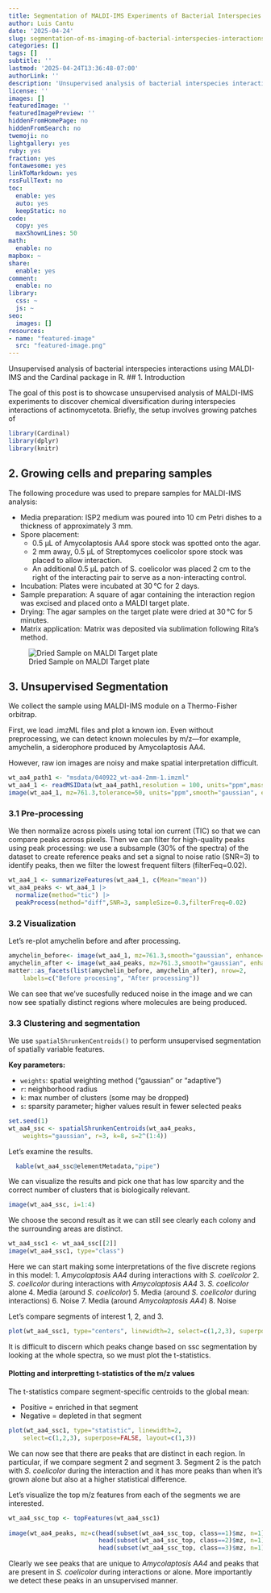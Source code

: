 ```yaml
---
title: Segmentation of MALDI-IMS Experiments of Bacterial Interspecies Interactions Using CardinalIMS
author: Luis Cantu
date: '2025-04-24'
slug: segmentation-of-ms-imaging-of-bacterial-interspecies-interactions
categories: []
tags: []
subtitle: ''
lastmod: '2025-04-24T13:36:48-07:00'
authorLink: ''
description: 'Unsupervised analysis of bacterial interspecies interactions using MALDI-IMS and the Cardinal package in R.'
license: ''
images: []
featuredImage: ''
featuredImagePreview: ''
hiddenFromHomePage: no
hiddenFromSearch: no
twemoji: no
lightgallery: yes
ruby: yes
fraction: yes
fontawesome: yes
linkToMarkdown: yes
rssFullText: no
toc:
  enable: yes
  auto: yes
  keepStatic: no
code:
  copy: yes
  maxShownLines: 50
math:
  enable: no
mapbox: ~
share:
  enable: yes
comment:
  enable: no
library:
  css: ~
  js: ~
seo:
  images: []
resources:
- name: "featured-image"
  src: "featured-image.png"  
---
```

Unsupervised analysis of bacterial interspecies interactions using MALDI-IMS and the Cardinal package in R.
<!-- more -->
## 1. Introduction

The goal of this post is to showcase unsupervised analysis of MALDI-IMS experiments to discover chemical diversification during interspecies interactions of actinomycetota. Briefly, the setup involves growing patches of 

```r
library(Cardinal)
library(dplyr)
library(knitr)
```
## 2. Growing cells and preparing samples

The following procedure was used to prepare samples for MALDI-IMS analysis:

- Media preparation: ISP2 medium was poured into 10 cm Petri dishes to a thickness of approximately 3 mm.
- Spore placement:
  - 0.5 µL of Amycolaptosis AA4 spore stock was spotted onto the agar.
  - 2 mm away, 0.5 µL of Streptomyces coelicolor spore stock was placed to allow interaction.
  - An additional 0.5 µL patch of S. coelicolor was placed 2 cm to the right of the interacting pair to serve as a non-interacting control.
- Incubation: Plates were incubated at 30 °C for 2 days.
- Sample preparation: A square of agar containing the interaction region was excised and placed onto a MALDI target plate.
- Drying: The agar samples on the target plate were dried at 30 °C for 5 minutes.
- Matrix application: Matrix was deposited via sublimation following Rita's method.

![Dried Sample on MALDI Target plate](Sample-prep.png "Title")

## 3. Unsupervised Segmentation

We collect the sample using MALDI-IMS module on a Thermo-Fisher orbitrap. 

First, we load .imzML files and plot a known ion. Even without preprocessing, we can detect known molecules by m/z—for example, amychelin, a siderophore produced by Amycolaptosis AA4.

However, raw ion images are noisy and make spatial interpretation difficult.

```r
wt_aa4_path1 <- "msdata/040922_wt-aa4-2mm-1.imzml"
wt_aa4_1 <- readMSIData(wt_aa4_path1,resolution = 100, units="ppm",mass.range=c(150,1500))
image(wt_aa4_1, mz=761.3,tolerance=50, units="ppm",smooth="gaussian", enhance="histogram")
```

### 3.1 Pre-processing

We then normalize across pixels using total ion current (TIC) so that we can compare peaks across pixels. Then we can filter for high-quality peaks using peak processing: we use a subsample (30% of the spectra) of the dataset to create reference peaks and set a signal to noise ratio (SNR=3) to identify peaks, then we filter the lowest frequent filters (filterFeq=0.02).

```r
wt_aa4_1 <- summarizeFeatures(wt_aa4_1, c(Mean="mean"))
wt_aa4_peaks <- wt_aa4_1 |>
  normalize(method="tic") |>
  peakProcess(method="diff",SNR=3, sampleSize=0.3,filterFreq=0.02)
```

### 3.2 Visualization

Let’s re-plot amychelin before and after processing.
```r
amychelin_before<- image(wt_aa4_1, mz=761.3,smooth="gaussian", enhance="histogram")
amychelin_after <- image(wt_aa4_peaks, mz=761.3,smooth="gaussian", enhance="histogram")
matter::as_facets(list(amychelin_before, amychelin_after), nrow=2,
    labels=c("Before procesing", "After processing"))
```
We can see that we've sucesfully reduced noise in the image and we can now see spatially distinct regions where molecules are being produced.

### 3.3 Clustering and segmentation

We use `spatialShrunkenCentroids()` to perform unsupervised segmentation of spatially variable features.

**Key parameters:**

- `weights`: spatial weighting method ("gaussian" or "adaptive")
- `r`: neighborhood radius
- `k`: max number of clusters (some may be dropped)
- `s`: sparsity parameter; higher values result in fewer selected peaks

```r
set.seed(1)
wt_aa4_ssc <- spatialShrunkenCentroids(wt_aa4_peaks,
    weights="gaussian", r=3, k=8, s=2^(1:4))
```

Let’s examine the results.
```r
  kable(wt_aa4_ssc@elementMetadata,"pipe")
```


We can visualize the results and pick one that has low sparcity and the correct number of clusters that is biologically relevant.

```r
image(wt_aa4_ssc, i=1:4)
```

We choose the second result as it we can still see clearly each colony and the surrounding areas are distinct. 
```r
wt_aa4_ssc1 <- wt_aa4_ssc[[2]]
image(wt_aa4_ssc1, type="class")
```

Here we can start making some interpretations of the five discrete regions in this model:
  1. *Amycolaptosis AA4* during interactions with *S. coelicolor*
  2. *S. coelicolor* during interactions with *Amycolaptosis AA4*
  3. *S. coelicolor* alone
  4.  Media (around *S. coelicolor*)
  5. Media (around *S. coelicolor* during interactions)
  6. Noise
  7. Media (around *Amycolaptosis AA4*)
  8. Noise
  
Let’s compare segments of interest 1, 2, and 3.

```r
plot(wt_aa4_ssc1, type="centers", linewidth=2, select=c(1,2,3), superpose=FALSE, layout=c(1,3))
```

It is difficult to discern which peaks change based on ssc segmentation by looking at the whole spectra, so we must plot the t-statistics.

#### Plotting and interpretting t-statistics of the m/z values

The t-statistics compare segment-specific centroids to the global mean:

- Positive = enriched in that segment  
- Negative = depleted in that segment



```r
plot(wt_aa4_ssc1, type="statistic", linewidth=2,
    select=c(1,2,3), superpose=FALSE, layout=c(1,3))
```

We can now see that there are peaks that are distinct in each region. In particular, if we compare segment 2 and segment 3. Segment 2 is the patch with *S. coelicolor* during the interaction and it has more peaks than when it's grown alone but also at a higher statistical difference.

Let’s visualize the top m/z features from each of the segments we are interested.

```r
wt_aa4_ssc_top <- topFeatures(wt_aa4_ssc1)
     
image(wt_aa4_peaks, mz=c(head(subset(wt_aa4_ssc_top, class==1)$mz, n=1),
                         head(subset(wt_aa4_ssc_top, class==2)$mz, n=1),
                         head(subset(wt_aa4_ssc_top, class==3)$mz, n=1)), smooth="gaussian", enhance="histogram",layout=c(3,1))
```


Clearly we see peaks that are unique to *Amycolaptosis AA4* and peaks that are present in *S. coelicolor* during interactions or alone. More importantly we detect these peaks in an unsupervised manner.


